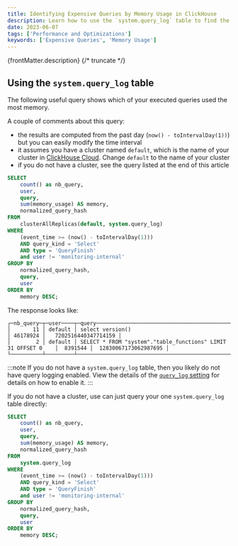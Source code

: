 ```yaml
---
title: Identifying Expensive Queries by Memory Usage in ClickHouse
description: Learn how to use the `system.query_log` table to find the most memory-intensive queries in ClickHouse, with examples for clustered and standalone setups.
date: 2023-06-07
tags: ['Performance and Optimizations']
keywords: ['Expensive Queries', 'Memory Usage']
---
```


{frontMatter.description}
{/* truncate */}

## Using the `system.query_log` table

The following useful query shows which of your executed queries used the most memory.

A couple of comments about this query:

- the results are computed from the past day (`now() - toIntervalDay(1))`) but you can easily modify the time interval
- it assumes you have a cluster named `default`, which is the name of your cluster in [ClickHouse Cloud](https://console.clickhouse.cloud). Change `default` to the name of your cluster
- if you do not have a cluster, see the query listed at the end of this article


```sql
SELECT
    count() as nb_query,
    user,
    query,
    sum(memory_usage) AS memory,
    normalized_query_hash
FROM
    clusterAllReplicas(default, system.query_log)
WHERE
    (event_time >= (now() - toIntervalDay(1)))
    AND query_kind = 'Select'
    AND type = 'QueryFinish'
    and user != 'monitoring-internal'
GROUP BY
    normalized_query_hash,
    query,
    user
ORDER BY
    memory DESC;
```

The response looks like:

```response
┌─nb_query─┬─user────┬─query─────────────────────────────────────────────────────────┬───memory─┬─normalized_query_hash─┐
│       11 │ default │ select version()                                              │ 46178924 │   7202516440347714159 │
│        2 │ default │ SELECT * FROM "system"."table_functions" LIMIT 31 OFFSET 0    │  8391544 │  12830067173062987695 │
└──────────┴─────────┴───────────────────────────────────────────────────────────────┴──────────┴───────────────────────┘
```

:::note
If you do not have a `system.query_log` table, then you likely do not have query logging enabled. View the details of the [`query_log` setting](https://clickhouse.com/docs/en/operations/server-configuration-parameters/settings#server_configuration_parameters-query-log) for details on how to enable it.
:::

If you do not have a cluster, use can just query your one `system.query_log` table directly:

```sql
SELECT
    count() as nb_query,
    user,
    query,
    sum(memory_usage) AS memory,
    normalized_query_hash
FROM
    system.query_log
WHERE
    (event_time >= (now() - toIntervalDay(1)))
    AND query_kind = 'Select'
    AND type = 'QueryFinish'
    and user != 'monitoring-internal'
GROUP BY
    normalized_query_hash,
    query,
    user
ORDER BY
    memory DESC;
```